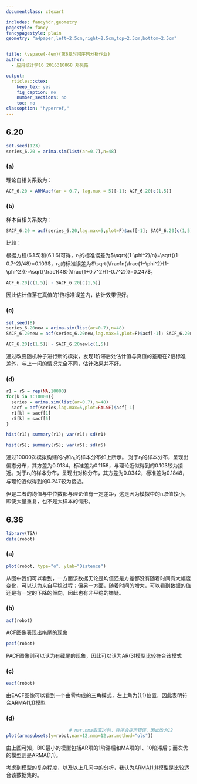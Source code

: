 ```yaml
---
documentclass: ctexart

includes: fancyhdr,geometry
pagestyle: fancy
fancypagestyle: plain
geometry: "a4paper,left=2.5cm,right=2.5cm,top=2.5cm,bottom=2.5cm"


title: \vspace{-4em}{第6章时间序列分析作业}
author:
  - 应用统计学16 2016310868 郑昊亮

output:
  rticles::ctex:
    keep_tex: yes
    fig_caption: no
    number_sections: no
    toc: no 
classoption: "hyperref,"
---
```

## 6.20
```r
set.seed(123)
series_6.20 = arima.sim(list(ar=0.7),n=48)
```
### (a)
\noindent 理论自相关系数为：
```r
ACF_6.20 = ARMAacf(ar = 0.7, lag.max = 5)[-1]; ACF_6.20[c(1,5)]
```
### (b)
\noindent 样本自相关系数为：
```r
SACF_6.20 = acf(series_6.20,lag.max=5,plot=F)$acf[-1]; SACF_6.20[c(1,5)]
```

\noindent 比较：
\par 根据方程(6.1.5)和(6.1.6)可得，$r_1$的标准误差为$\sqrt{(1-\phi^2)/n}=\sqrt{(1-0.7^2)/48}=0.103$，$r_5$的标准误差为$\sqrt{\frac1n(\frac{1+\phi^2}{1-\phi^2})}=\sqrt{\frac1{48}(\frac{1+0.7^2}{1-0.7^2})}=0.247$。
```r
ACF_6.20[c(1,5)] - SACF_6.20[c(1,5)]
```
因此估计值落在真值的1倍标准误差内，估计效果很好。

### (c)
```r
set.seed(8)
series_6.20new = arima.sim(list(ar=0.7),n=48)
SACF_6.20new = acf(series_6.20new,lag.max=5,plot=F)$acf[-1]; SACF_6.20new[c(1,5)]

ACF_6.20[c(1,5)] - SACF_6.20new[c(1,5)]
```
通过改变随机种子进行新的模拟，发现1阶滞后处估计值与真值的差距在2倍标准差外，与上一问的情况完全不同，估计效果并不好。

### (d)
```r
r1 = r5 = rep(NA,10000)
for(k in 1:10000){
  series = arima.sim(list(ar=0.7),n=48)
  sacf = acf(series,lag.max=5,plot=FALSE)$acf[-1]
  r1[k] = sacf[1]
  r5[k] = sacf[5]
}

hist(r1); summary(r1); var(r1); sd(r1)

hist(r5); summary(r5); var(r5); sd(r5)
```
通过10000次模拟构建的$r_1$和$r_5$的样本分布如上所示。
对于$r_1$的样本分布，呈现出偏态分布，其方差为0.0134，标准差为0.1158，与理论近似得到的0.103较为接近。对于$r_5$的样本分布，呈现出对称分布，其方差为0.0342，标准差为0.1848，与理论近似得到的0.247较为接近。

但是二者的均值与中位数都与理论值有一定差距，这是因为模拟中的n取值较小，即使大量重复，也不是大样本的情形。

## 6.36
```r
library(TSA)
data(robot)
```
### (a)
```r
plot(robot, type="o", ylab="Distence")
```
从图中我们可以看到，一方面该数据无论是均值还是方差都没有随着时间有大幅度变化，可以认为来自平稳过程；但另一方面，随着时间的增大，可以看到数据的值还是有一定的下降的倾向，因此也有非平稳的嫌疑。

### (b)
```r
acf(robot)
```
ACF图像表现出拖尾的现象
```r
pacf(robot)
```
PACF图像则可以认为有截尾的现象，因此可以认为AR(3)模型比较符合该模式

### (c)
```r
eacf(robot)
```
由EACF图像可以看到一个由零构成的三角模式，左上角为(1,1)位置，因此表明符合ARMA(1,1)模型

### (d)
```r
                        # nar,nma取值14时，程序会提示错误，因此改为12
plot(armasubsets(y=robot,nar=12,nma=12,ar.method="ols")) 
```
由上图可知，BIC最小的模型包括AR项的1阶滞后和MA项的1、10阶滞后；而次优的模型则是ARMA(1,1)。

考虑到模型的复杂程度，以及以上几问中的分析，我认为ARMA(1,1)模型是比较适合该数据集的。
